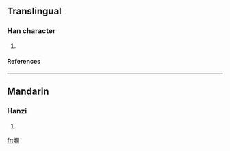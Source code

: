 ==Translingual==
===Han character===
{{Han char|rn=86|rad=火|as=12|sn=16|four=9782<sub>0</sub>|canj=火日弓大 (FANK)}}
# {{defn|Han|sort=火12}}
====References====
{{Han ref|kx=0683.190|dkj=19432|hdz=32238.060|uh=71D8|ud=29144|bh=EA54|bd=59988}}

----
==Mandarin==
===Hanzi===
{{cmn-hanzi|pin=[[měi]] ([[mei3]])|wg=mei<sup>3</sup>}}
# {{defn|Mandarin}}

[[fr:燘]]